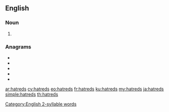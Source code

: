 ==English==
 [[Category:English 2-syllable words]]
===Noun===
{{head|en|noun plural form}}

# {{plural of|hatred|lang=en}}

===Anagrams===
* {{l|en|dearths}}
* {{l|en|hardest}}
* {{l|en|heardst}}
* {{l|en|threads}}
* {{l|en|trashed}}

[[ar:hatreds]]
[[cy:hatreds]]
[[eo:hatreds]]
[[fr:hatreds]]
[[ku:hatreds]]
[[my:hatreds]]
[[ja:hatreds]]
[[simple:hatreds]]
[[th:hatreds]]